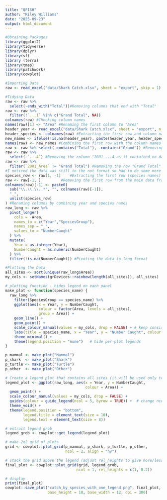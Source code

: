 ```yaml
---
title: "QFISH"
author: "Riley Williams"
date: "2025-09-23"
output: html_document
---
```


```r
#Obtaining Packages
library(ggplot2)
library(tidyverse)
library(dplyr)
library(sf)
library (terra)
library(tmap)
library(patchwork)
library(cowplot)
```

```r
#Importing Data
raw <- read_excel("data/Shark Catch.xlsx", sheet = "export", skip = 1) #Importing the data and removing the first row
```

```r
#Tidying Data
raw <- raw %>% 
  select(-ends_with("Total"))#Removing columns that end with "Total"
raw <- raw %>% 
  filter(!`...1` %in% c("Grand Total", NA))
colnames(raw) #Checking column names
names(raw)[1] <- "Area" #Renaming the first column to "Area"
header_year <- read_excel("data/Shark Catch.xlsx", sheet = "export", n_max = 1) %>% unlist() #Extracting the first row
header_species <- colnames(raw) #Extracting the first row and column names
new_names <- ifelse(!is.na(header_year), paste(header_year, header_species, sep = "_"), header_species) #Combining the first row with the column names
names(raw) <- new_names #Combining the first row with the column names
raw <- raw %>% select(-contains("Total"), -contains("Grand")) #Removing columns that contain "Total" or "Grand"
raw <- raw %>% 
  select(-`...4`) #Removing the column "2001_...4 as it contained no data"
raw <- raw %>%
  filter(`2001_Area` != "Grand Total") #Removing the row "Grand Total"
#I noticed the data was still in the not format so had to do some more fidelling around
species_row <- raw[1, -1]    #Extracting the first row (species names) excluding the first column (Area)   
raw <- raw[-1, ]         #Removing the first row from the main data frame
colnames(raw)[-1] <- paste0(
  sub("\\.\\.\\..*", "", colnames(raw)[-1]),   
  "_",
  unlist(species_row)                           
) #Renaming columns by combining year and species names
raw_long <- raw %>%
  pivot_longer(
    cols = -Area,
    names_to = c("Year","SpeciesGroup"),
    names_sep = "_",
    values_to = "NumberCaught"
  ) %>%
  mutate(
    Year = as.integer(Year),
    NumberCaught = as.numeric(NumberCaught)
  ) %>%
  filter(!is.na(NumberCaught)) #Pivoting the data to long format
```

```r
#Plotting the Data
all_sites <- sort(unique(raw_long$Area))
my_cols <- setNames(grDevices::rainbow(length(all_sites)), all_sites)  # simple palette

# plotting function - hides legend on each panel
make_plot <- function(species_name) {
  raw_long %>%
    filter(SpeciesGroup == species_name) %>%
    ggplot(aes(x = Year, y = NumberCaught,
               colour = factor(Area, levels = all_sites),
               group = Area)) +
    geom_line() +
    geom_point() +
    scale_colour_manual(values = my_cols, drop = FALSE) + # keep consistent colours
    labs(title = species_name, x = "Year", y = "Number Caught", colour = "Site") +
    theme_minimal() +
    theme(legend.position = "none")   # hide per-plot legends
}

p_mammal <- make_plot("Mammal")
p_shark  <- make_plot("Shark")
p_turtle <- make_plot("Turtle")
p_other  <- make_plot("Other")

# Create a legend plot that contains all sites (it will be used only to extract the legend)
legend_plot <- ggplot(raw_long, aes(x = Year, y = NumberCaught,
                                    colour = Area)) +
  geom_point() +
  scale_colour_manual(values = my_cols, drop = FALSE) +
  guides(colour = guide_legend(ncol = 5, byrow = TRUE)) +  # change ncol to suit
  theme_void() +
  theme(legend.position = "bottom",
        legend.title = element_text(size = 10),
        legend.text = element_text(size = 8))

# extract legend grob
legend_grob <- cowplot::get_legend(legend_plot)

# make 2x2 grid of plots
grid <- cowplot::plot_grid(p_mammal, p_shark, p_turtle, p_other,
                           ncol = 2, align = "hv")

# stack the grid above the legend (adjust rel_heights to give more/less room to legend)
final_plot <- cowplot::plot_grid(grid, legend_grob,
                                ncol = 1, rel_heights = c(1, 0.2))

# display
print(final_plot)
cowplot::save_plot("catch_by_species_with_one_legend.png", final_plot,
                   base_height = 10, base_width = 12, dpi = 300)
```
